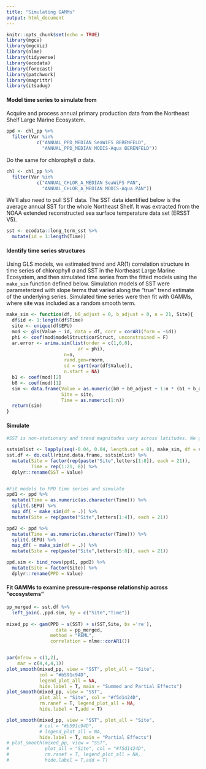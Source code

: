 ```yaml
---
title: "Simulating GAMMs"
output: html_document
---
```


```r
knitr::opts_chunk$set(echo = TRUE)
library(mgcv)
library(mgcViz)
library(nlme)
library(tidyverse)
library(ecodata)
library(forecast)
library(patchwork)
library(magrittr)
library(itsadug)
```

#### Model time series to simulate from
Acquire and process annual primary production data from the Northeast Shelf Large Marine Ecosystem. 

```r
ppd <- chl_pp %>% 
  filter(Var %in%
           c("ANNUAL_PPD_MEDIAN SeaWiFS BERENFELD",
             "ANNUAL_PPD_MEDIAN MODIS-Aqua BERENFELD")) 
```

Do the same for chlorophyll *a* data.

```r
chl <- chl_pp %>% 
  filter(Var %in%
           c("ANNUAL_CHLOR_A_MEDIAN SeaWiFS PAN",
             "ANNUAL_CHLOR_A_MEDIAN MODIS-Aqua PAN"))
```

We'll also need to pull SST data. The SST data identified below is the average annual SST for the whole Northeast Shelf. It was extracted from the NOAA extended reconstructed sea surface temperature data set (ERSST V5).

```r
sst <- ecodata::long_term_sst %>% 
  mutate(id = 1:length(Time))
```


#### Identify time series structures

Using GLS models, we estimated trend and AR(1) correlation structure in time series of chlorophyll *a* and SST in the Northeast Large Marine Ecosystem, and then simulated time series from the fitted models using the `make_sim` function defined below. Simulation models of SST were parameterized with slope terms that varied along the "true" trend estimate of the underlying series. Simulated time series were then fit with GAMMs, where site was included as a random smooth term. 

```r

make_sim <- function(df, b0_adjust = 0, b_adjust = 0, n = 21, Site){
  df$id <- 1:length(df$Time)
  site <- unique(df$EPU)
  mod <- gls(Value ~ id, data = df, corr = corAR1(form = ~id))
  phi <- coef(mod$modelStruct$corStruct, unconstrained = F)
  ar.error <- arima.sim(list(order = c(1,0,0),
                          ar = phi),
                     n=n,
                     rand.gen=rnorm,
                     sd = sqrt(var(df$Value)),
                     n.start = NA)
  b1 <- coef(mod)[2]
  b0 <- coef(mod)[1]
  sim <- data.frame(Value = as.numeric(b0 + b0_adjust + 1:n * (b1 + b_adjust) + ar.error),
                    Site = site,
                    Time = as.numeric(1:n))
  return(sim)
}

```

#### Simulate

```r
#SST is non-stationary and trend magnitudes vary across latitudes. We generalize simulations of SST by assuming AR1 error structure and varying trend strength, centered around trend derived from NES SST

sstsimlist <- lapply(seq(-0.04, 0.04, length.out = 8), make_sim, df = sst)
sst.df <- do.call(rbind.data.frame, sstsimlist) %>% 
  mutate(Site = factor(rep(paste("Site",letters[1:8]), each = 21)),
         Time = rep(1:21, 8)) %>% 
  dplyr::rename(SST = Value)


#Fit models to PPD time series and simulate
ppd1 <- ppd %>% 
  mutate(Time = as.numeric(as.character(Time))) %>% 
  split(.$EPU) %>% 
  map_df( ~ make_sim(df = .)) %>% 
  mutate(Site = rep(paste("Site",letters[1:4]), each = 21))

ppd2 <- ppd %>% 
  mutate(Time = as.numeric(as.character(Time))) %>% 
  split(.$EPU) %>% 
  map_df( ~ make_sim(df = .)) %>% 
  mutate(Site = rep(paste("Site",letters[5:8]), each = 21))

ppd.sim <- bind_rows(ppd1, ppd2) %>% 
  mutate(Site = factor(Site)) %>% 
  dplyr::rename(PPD = Value)
```

#### Fit GAMMs to examine pressure-response relationship across "ecosystems"

```r
pp_merged <- sst.df %>% 
  left_join(.,ppd.sim, by = c("Site","Time"))
  
mixed_pp <- gam(PPD ~ s(SST) + s(SST,Site, bs ='re'),
                  data = pp_merged,
                method = "REML",
                correlation = nlme::corAR1())


par(mfrow = c(1,2),
    mar = c(4,4,4,1))
plot_smooth(mixed_pp, view = "SST", plot_all = "Site",
            col = "#b591c94D", 
            legend_plot_all = NA, 
            hide.label = T, main = "Summed and Partial Effects")
plot_smooth(mixed_pp, view = "SST", 
            plot_all = "Site", col = "#f5d1424D",
            rm.ranef = T, legend_plot_all = NA, 
            hide.label = T,add = T)

plot_smooth(mixed_pp, view = "SST", plot_all = "Site",
            # col = "#b591c94D", 
            # legend_plot_all = NA, 
            hide.label = T, main = "Partial Effects")
# plot_smooth(mixed_pp, view = "SST", 
#             plot_all = "Site", col = "#f5d1424D",
#             rm.ranef = T, legend_plot_all = NA, 
#             hide.label = T,add = T)
```

